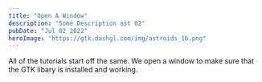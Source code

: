 ```yaml
---
title: "Open A Window"
description: "Some Description ast 02"
pubDate: "Jul 02 2022"
heroImage: "https://gtk.dashgl.com/img/astroids_16.png"
---
```



All of the tutorials start off the same. We open a window to make 
sure that the GTK libary is installed and working. 

<Banner title="Invaders" description="Hello World 2" color="blue" />
